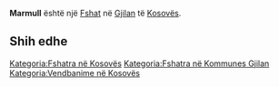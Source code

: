 {{Fshat në Kosovës
 | Emri                = Marmull
| sqi_N_name = Marmull
| sqi_N_FULL_NAME_RO = Marmull
| sqi_N_FULL_NAME_ND_RO = Marmull
| sqi_N_SORT_NAME_RG = MARMULL
| sqi_N_FULL_NAME_RG = Marmull
| sqi_N_FULL_NAME_ND_RG = Marmull
| sqi_V_name = Marmullë
| sqi_V_FULL_NAME_RO = Marmullë
| sqi_V_FULL_NAME_ND_RO = Marmulle
| sqi_V_SORT_NAME_RG = MARMULLE
| sqi_V_FULL_NAME_RG = Marmullë
| sqi_V_FULL_NAME_ND_RG = Marmulle
| srp_N_name = Marmule
| srp_N_FULL_NAME_RO = Marmule
| srp_N_FULL_NAME_ND_RO = Marmule
| srp_N_SORT_NAME_RG = MARMULE
| srp_N_FULL_NAME_RG = Marmule
| srp_N_FULL_NAME_ND_RG = Marmule
| srp_NS_name = Мармуле
| srp_NS_FULL_NAME_RO = Мармуле
| srp_NS_FULL_NAME_ND_RO = Мармуле
| srp_NS_SORT_NAME_RG = МАРМУЛЕ
| srp_NS_FULL_NAME_RG = Мармуле
| srp_NS_FULL_NAME_ND_RG = Мармуле
| std_V_name = Marmula
| std_V_FULL_NAME_RO = Marmula
| std_V_FULL_NAME_ND_RO = Marmula
| std_V_SORT_NAME_RG = MARMULA
| std_V_FULL_NAME_RG = Marmula
| std_V_FULL_NAME_ND_RG = Marmula

 | Emri (Rasa dhanore) = 
 | Figura              = 
 | Shteti              = Kosovo
 | Komuna              = Gjilan
 | Kodi postar         = 
 | Sipërfaqja          = 

 | Popullsia           = 

 | Regj. i popullsisë  = 
 | Dend. e popullsisë  = 
 | Faqja zyrtare       = 
 <!--- Koordinatat ----> 
 | Gjerësia            = 42.376944
 | Gjatësia            = 20.510833
 | Lartësia            = 
}}
'''Marmull''' është një [[Fshat]] në [[Gjilan]] të [[Kosovës]].

<!-- == Gjeografia == -->
<!-- == Historia == -->
<!-- == Demografia == -->
== Shih edhe ==
{{Komuna Gjilan}}
{{Kosovo-Administrata-Cung}}

[[Kategoria:Fshatra në Kosovës]]
[[Kategoria:Fshatra në Kommunes Gjilan]]
[[Kategoria:Vendbanime në Kosovës]]
